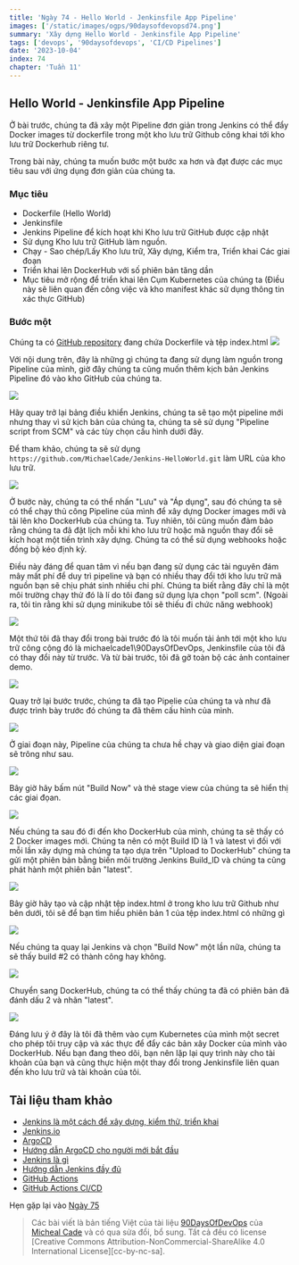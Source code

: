 ```yaml
---
title: 'Ngày 74 - Hello World - Jenkinsfile App Pipeline'
images: ['/static/images/ogps/90daysofdevopsd74.png']
summary: 'Xây dựng Hello World - Jenkinsfile App Pipeline'
tags: ['devops', '90daysofdevops', 'CI/CD Pipelines']
date: '2023-10-04'
index: 74
chapter: 'Tuần 11'
---
```


<TOCInline toc={props.toc} asDisclosure />

## Hello World - Jenkinsfile App Pipeline

Ở bài trước, chúng ta đã xây một Pipeline đơn giản trong Jenkins có thể đẩy Docker images từ dockerfile trong một kho lưu trữ Github công khai tới kho lưu trữ Dockerhub riêng tư.

Trong bài này, chúng ta muốn bước một bước xa hơn và đạt được các mục tiêu sau với ứng dụng đơn giản của chúng ta.

### Mục tiêu

- Dockerfile (Hello World)
- Jenkinsfile
- Jenkins Pipeline để kích hoạt khi Kho lưu trữ GitHub được cập nhật
- Sử dụng Kho lưu trữ GitHub làm nguồn.
- Chạy - Sao chép/Lấy Kho lưu trữ, Xây dựng, Kiểm tra, Triển khai Các giai đoạn
- Triển khai lên DockerHub với số phiên bản tăng dần
- Mục tiêu mở rộng để triển khai lên Cụm Kubernetes của chúng ta (Điều này sẽ liên quan đến công việc và kho manifest khác sử dụng thông tin xác thực GitHub)

### Bước một

Chúng ta có [GitHub repository](https://github.com/MichaelCade/Jenkins-HelloWorld) đang chứa Dockerfile và tệp index.html
![](/static/images/assets/Day74_CICD1.png)

Với nội dung trên, đây là những gì chúng ta đang sử dụng làm nguồn trong Pipeline của mình, giờ đây chúng ta cũng muốn thêm kịch bản Jenkins Pipeline đó vào kho GitHub của chúng ta.

![](/static/images/assets/Day74_CICD2.png)

Hãy quay trở lại bảng điều khiển Jenkins, chúng ta sẽ tạo một pipeline mới nhưng thay vì sử kịch bản của chúng ta, chúng ta sẽ sử dụng "Pipeline script from SCM" và các tùy chọn cấu hình dưới đây.

Để tham khảo, chúng ta sẽ sử dụng `https://github.com/MichaelCade/Jenkins-HelloWorld.git` làm URL của kho lưu trữ.

![](/static/images/assets/Day74_CICD3.png)

Ở bước này, chúng ta có thể nhấn "Lưu" và "Áp dụng", sau đó chúng ta sẽ có thể chạy thủ công Pipeline của mình để xây dựng Docker images mới và tải lên kho DockerHub của chúng ta.
Tuy nhiên, tôi cũng muốn đảm bảo rằng chúng ta đã đặt lịch mỗi khi kho lưu trữ hoặc mã nguồn thay đổi sẽ kích hoạt một tiến trình xây dựng. Chúng ta có thể sử dụng webhooks hoặc đồng bộ kéo định kỳ.

Điều này đáng để quan tâm vì nếu bạn đang sử dụng các tài nguyên đám mây mất phí để duy trì pipeline và bạn có nhiều thay đổi tới kho lưu trữ mã nguồn bạn sẽ chịu phát sinh nhiều chi phí. Chúng ta biết rằng đây chỉ là một môi trường chạy thử đó là lí do tôi đang sử dụng lựa chọn "poll scm". (Ngoài ra, tôi tin rằng khi sử dụng minikube tôi sẽ thiếu đi chức năng webhook)

![](/static/images/assets/Day74_CICD4.png)

Một thứ tôi đã thay đổi trong bài trước đó là tôi muốn tải ảnh tới một kho lưu trữ công cộng đó là michaelcade1\90DaysOfDevOps, Jenkinsfile của tôi đã có thay đổi này từ trước. Và từ bài trước, tôi đã gỡ toàn bộ các ảnh container demo.

![](/static/images/assets/Day74_CICD5.png)

Quay trở lại bước trước, chúng ta đã tạo Pipelie của chúng ta và như đã được trình bày trước đó chúng ta đã thêm cấu hình của mình.

![](/static/images/assets/Day74_CICD6.png)

Ở giai đoạn này, Pipeline của chúng ta chưa hề chạy và giao diện giai đoạn sẽ trông như sau.

![](/static/images/assets/Day74_CICD7.png)

Bây giờ hãy bấm nút "Build Now" và thẻ stage view của chúng ta sẽ hiển thị các giai đọan.

![](/static/images/assets/Day74_CICD8.png)

Nếu chúng ta sau đó đi đến kho DockerHub của mình, chúng ta sẽ thấy có 2 Docker images mới. Chúng ta nên có một Build ID là 1 và latest vì đối với mỗi lần xây dựng mà chúng ta tạo dựa trên "Upload to DockerHub" chúng ta gửi một phiên bản bằng biến môi trường Jenkins Build_ID và chúng ta cũng phát hành một phiên bản "latest".

![](/static/images/assets/Day74_CICD9.png)

Bây giờ hãy tạo và cập nhật tệp index.html ở trong kho lưu trữ Github như bên dưới, tôi sẽ để bạn tìm hiểu phiên bản 1 của tệp index.html có những gì

![](/static/images/assets/Day74_CICD10.png)

Nếu chúng ta quay lại Jenkins và chọn "Build Now" một lần nữa, chúng ta sẽ thấy build #2 có thành công hay không.

![](/static/images/assets/Day74_CICD11.png)

Chuyển sang DockerHub, chúng ta có thể thấy chúng ta đã có phiên bản đã đánh dấu 2 và nhãn "latest".

![](/static/images/assets/Day74_CICD12.png)

Đáng lưu ý ở đây là tôi đã thêm vào cụm Kubernetes của mình một secret cho phép tôi truy cập và xác thực để đẩy các bản xây Docker của mình vào DockerHub. Nếu bạn đang theo dõi, bạn nên lặp lại quy trình này cho tài khoản của bạn và cũng thực hiện một thay đổi trong Jenkinsfile liên quan đến kho lưu trữ và tài khoản của tôi.

## Tài liệu tham khảo

- [Jenkins là một cách để xây dựng, kiểm thử, triển khai](https://www.youtube.com/watch?v=_MXtbjwsz3A)
- [Jenkins.io](https://www.jenkins.io/)
- [ArgoCD](https://argo-cd.readthedocs.io/en/stable/)
- [Hướng dẫn ArgoCD cho người mới bắt đầu](https://www.youtube.com/watch?v=MeU5_k9ssrs)
- [Jenkins là gì](https://www.youtube.com/watch?v=LFDrDnKPOTg)
- [Hướng dẫn Jenkins đầy đủ](https://www.youtube.com/watch?v=nCKxl7Q_20I&t=3s)
- [GitHub Actions](https://www.youtube.com/watch?v=R8_veQiYBjI)
- [GitHub Actions CI/CD](https://www.youtube.com/watch?v=mFFXuXjVgkU)

Hẹn gặp lại vào [Ngày 75](https://vntechies.dev/courses/90-ngay-devops/ngay-75-tong-quan-ve-github-actions)

> Các bài viết là bản tiếng Việt của tài liệu [90DaysOfDevOps](https://github.com/MichaelCade/90DaysOfDevOps/tree/main/2022/Days) của [Micheal Cade](https://twitter.com/MichaelCade1) và có qua sửa đổi, bổ sung. Tất cả đều có license [Creative Commons Attribution-NonCommercial-ShareAlike 4.0 International License][cc-by-nc-sa].
